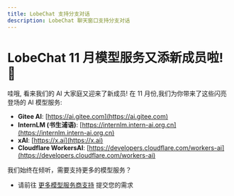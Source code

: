 ```yaml
---
title: LobeChat 支持分支对话
description: LobeChat 聊天窗口支持分支对话
---
```


# LobeChat 11 月模型服务又添新成员啦! 🎉

哇哦, 看来我们的 AI 大家庭又迎来了新成员! 在 11 月份,我们为你带来了这些闪亮登场的 AI 模型服务:

- **Gitee AI**: [https://ai.gitee.com](https://ai.gitee.com)
- **InternLM (书生浦语)**: [https://internlm.intern-ai.org.cn](https://internlm.intern-ai.org.cn)
- **xAI**: [https://x.ai](https://x.ai)
- **Cloudflare WorkersAI**: [https://developers.cloudflare.com/workers-ai](https://developers.cloudflare.com/workers-ai)

我们始终在倾听，需要支持更多的模型服务？

- 请前往 [更多模型服务商支持](https://github.com/lobehub/lobe-chat/discussions/1284) 提交您的需求
